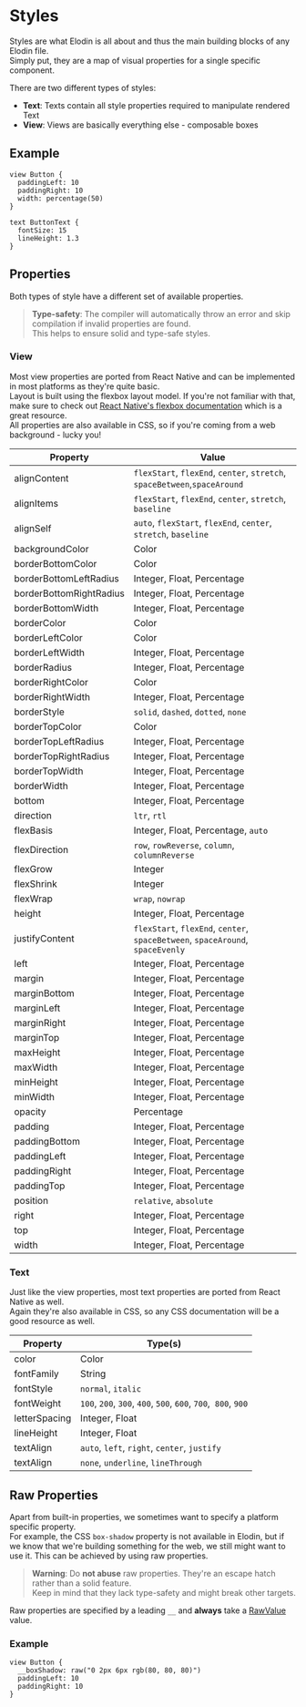 

# Styles

Styles are what Elodin is all about and thus the main building blocks of any Elodin file.<br />
Simply put, they are a map of visual properties for a single specific component.<br />

There are two different types of styles:

- **Text**: Texts contain all style properties required to manipulate rendered Text
- **View**: Views are basically everything else - composable boxes

## Example

```elo
view Button {
  paddingLeft: 10
  paddingRight: 10
  width: percentage(50)
}

text ButtonText {
  fontSize: 15
  lineHeight: 1.3
}
```

## Properties

Both types of style have a different set of available properties.

> **Type-safety**: The compiler will automatically throw an error and skip compilation if invalid properties are found.<br />This helps to ensure solid and type-safe styles.

### View

Most view properties are ported from React Native and can be implemented in most platforms as they're quite basic.<br />
Layout is built using the flexbox layout model. If you're not familiar with that, make sure to check out [React Native's flexbox documentation](https://facebook.github.io/react-native/docs/flexbox) which is a great resource.<br />
All properties are also available in CSS, so if you're coming from a web background - lucky you!

| Property                | Value                                                                          |
| ----------------------- | ------------------------------------------------------------------------------ |
| alignContent            | `flexStart`, `flexEnd`, `center`, `stretch`, `spaceBetween`,`spaceAround`      |
| alignItems              | `flexStart`, `flexEnd`, `center`, `stretch`, `baseline`                        |
| alignSelf               | `auto`, `flexStart`, `flexEnd`, `center`, `stretch`, `baseline`                |
| backgroundColor         | Color                                                                          |
| borderBottomColor       | Color                                                                          |
| borderBottomLeftRadius  | Integer, Float, Percentage                                                     |
| borderBottomRightRadius | Integer, Float, Percentage                                                     |
| borderBottomWidth       | Integer, Float, Percentage                                                     |
| borderColor             | Color                                                                          |
| borderLeftColor         | Color                                                                          |
| borderLeftWidth         | Integer, Float, Percentage                                                     |
| borderRadius            | Integer, Float, Percentage                                                     |
| borderRightColor        | Color                                                                          |
| borderRightWidth        | Integer, Float, Percentage                                                     |
| borderStyle             | `solid`, `dashed`, `dotted`, `none`                                            |
| borderTopColor          | Color                                                                          |
| borderTopLeftRadius     | Integer, Float, Percentage                                                     |
| borderTopRightRadius    | Integer, Float, Percentage                                                     |
| borderTopWidth          | Integer, Float, Percentage                                                     |
| borderWidth             | Integer, Float, Percentage                                                     |
| bottom                  | Integer, Float, Percentage                                                     |
| direction               | `ltr`, `rtl`                                                                   |
| flexBasis               | Integer, Float, Percentage, `auto`                                             |
| flexDirection           | `row`, `rowReverse`, `column`, `columnReverse`                                 |
| flexGrow                | Integer                                                                        |
| flexShrink              | Integer                                                                        |
| flexWrap                | `wrap`, `nowrap`                                                               |
| height                  | Integer, Float, Percentage                                                     |
| justifyContent          | `flexStart`, `flexEnd`, `center`, `spaceBetween`, `spaceAround`, `spaceEvenly` |  |
| left                    | Integer, Float, Percentage                                                     |
| margin                  | Integer, Float, Percentage                                                     |
| marginBottom            | Integer, Float, Percentage                                                     |
| marginLeft              | Integer, Float, Percentage                                                     |
| marginRight             | Integer, Float, Percentage                                                     |
| marginTop               | Integer, Float, Percentage                                                     |
| maxHeight               | Integer, Float, Percentage                                                     |
| maxWidth                | Integer, Float, Percentage                                                     |
| minHeight               | Integer, Float, Percentage                                                     |
| minWidth                | Integer, Float, Percentage                                                     |
| opacity                 | Percentage                                                                     |
| padding                 | Integer, Float, Percentage                                                     |
| paddingBottom           | Integer, Float, Percentage                                                     |
| paddingLeft             | Integer, Float, Percentage                                                     |
| paddingRight            | Integer, Float, Percentage                                                     |
| paddingTop              | Integer, Float, Percentage                                                     |
| position                | `relative`, `absolute`                                                         |
| right                   | Integer, Float, Percentage                                                     |
| top                     | Integer, Float, Percentage                                                     |
| width                   | Integer, Float, Percentage                                                     |

### Text

Just like the view properties, most text properties are ported from React Native as well.<br />
Again they're also available in CSS, so any CSS documentation will be a good resource as well.

| Property      | Type(s)                                                        |
| ------------- | -------------------------------------------------------------- |
| color         | Color                                                          |
| fontFamily    | String                                                         |
| fontStyle     | `normal`, `italic`                                             |
| fontWeight    | `100`, `200`, `300`, `400`, `500`, `600`, `700`,  `800`, `900` |
| letterSpacing | Integer, Float                                                 |
| lineHeight    | Integer, Float                                                 |
| textAlign     | `auto`, `left`, `right`, `center`, `justify`                   |
| textAlign     | `none`, `underline`, `lineThrough`                             |

## Raw Properties

Apart from built-in properties, we sometimes want to specify a platform specific property.<br />
For example, the CSS `box-shadow` property is not available in Elodin, but if we know that we're building something for the web, we still might want to use it. This can be achieved by using raw properties.

> **Warning**: Do **not abuse** raw properties. They're an escape hatch rather than a solid feature.<br />Keep in mind that they lack type-safety and might break other targets.

Raw properties are specified by a leading `__` and **always** take a [RawValue](/docs/language/primitives#rawvalue) value.

### Example

```elo
view Button {
  __boxShadow: raw("0 2px 6px rgb(80, 80, 80)")
  paddingLeft: 10
  paddingRight: 10
}
```
